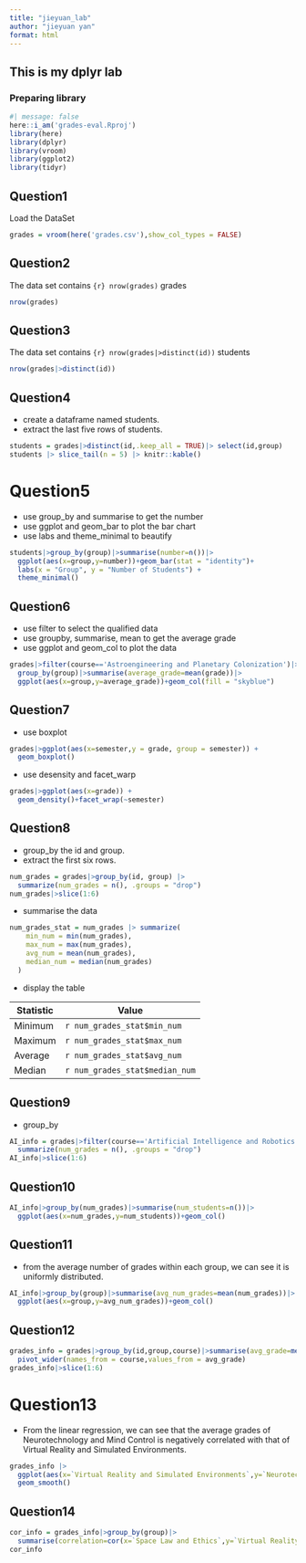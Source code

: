 ```yaml
---
title: "jieyuan_lab"
author: "jieyuan yan"
format: html
---
```


## This is my dplyr lab

### Preparing library
```r
#| message: false
here::i_am('grades-eval.Rproj')
library(here)
library(dplyr)
library(vroom)
library(ggplot2)
library(tidyr)
```

## Question1

Load the DataSet
```r
grades = vroom(here('grades.csv'),show_col_types = FALSE)
```

## Question2

The data set contains `{r} nrow(grades)` grades

```r
nrow(grades)
```

## Question3

The data set contains `{r} nrow(grades|>distinct(id))` students

```r
nrow(grades|>distinct(id))
```

## Question4

- create a dataframe named students.
- extract the last five rows of students.
```r
students = grades|>distinct(id,.keep_all = TRUE)|> select(id,group)
students |> slice_tail(n = 5) |> knitr::kable()
```

# Question5

- use group_by and summarise to get the number
- use ggplot and geom_bar to plot the bar chart
- use labs and theme_minimal to beautify
```r
students|>group_by(group)|>summarise(number=n())|>
  ggplot(aes(x=group,y=number))+geom_bar(stat = "identity")+
  labs(x = "Group", y = "Number of Students") +
  theme_minimal()
```

## Question6

- use filter to select the qualified data
- use groupby, summarise, mean to get the average grade
- use ggplot and geom_col to plot the data
```r
grades|>filter(course=='Astroengineering and Planetary Colonization')|>
  group_by(group)|>summarise(average_grade=mean(grade))|>
  ggplot(aes(x=group,y=average_grade))+geom_col(fill = "skyblue")
```

## Question7
- use boxplot
```r
grades|>ggplot(aes(x=semester,y = grade, group = semester)) +
  geom_boxplot()
```
- use desensity and facet_warp
```r
grades|>ggplot(aes(x=grade)) +
  geom_density()+facet_wrap(~semester)
```

## Question8

- group_by the id and group.
- extract the first six rows.
```r
num_grades = grades|>group_by(id, group) |>
  summarize(num_grades = n(), .groups = "drop")
num_grades|>slice(1:6)
```
- summarise the data
```r
num_grades_stat = num_grades |> summarize(
    min_num = min(num_grades),
    max_num = max(num_grades),
    avg_num = mean(num_grades),
    median_num = median(num_grades)
  )
```

- display the table

| Statistic     | Value   |
|---------------|---------|
| Minimum       | `r num_grades_stat$min_num` |
| Maximum       | `r num_grades_stat$max_num` |
| Average       | `r num_grades_stat$avg_num` |
| Median        | `r num_grades_stat$median_num` |

## Question9

- group_by
```r
AI_info = grades|>filter(course=='Artificial Intelligence and Robotics')|>group_by(id, group) |>
  summarize(num_grades = n(), .groups = "drop")
AI_info|>slice(1:6)
```
## Question10

```r
AI_info|>group_by(num_grades)|>summarise(num_students=n())|>
  ggplot(aes(x=num_grades,y=num_students))+geom_col()
```

## Question11

- from the average number of grades within each group, we can see it is uniformly distributed.

```r
AI_info|>group_by(group)|>summarise(avg_num_grades=mean(num_grades))|>
  ggplot(aes(x=group,y=avg_num_grades))+geom_col()
```

## Question12

```r
grades_info = grades|>group_by(id,group,course)|>summarise(avg_grade=mean(grade),.groups='drop')|>
  pivot_wider(names_from = course,values_from = avg_grade)
grades_info|>slice(1:6)
```

# Question13
- From the linear regression, we can see that the average grades of Neurotechnology and Mind Control is negatively correlated with that of Virtual Reality and Simulated Environments.
```r
grades_info |> 
  ggplot(aes(x=`Virtual Reality and Simulated Environments`,y=`Neurotechnology and Mind Control`))+
  geom_smooth()
```

## Question14

```r
cor_info = grades_info|>group_by(group)|>
  summarise(correlation=cor(x=`Space Law and Ethics`,y=`Virtual Reality and Simulated Environments`))
cor_info
```

